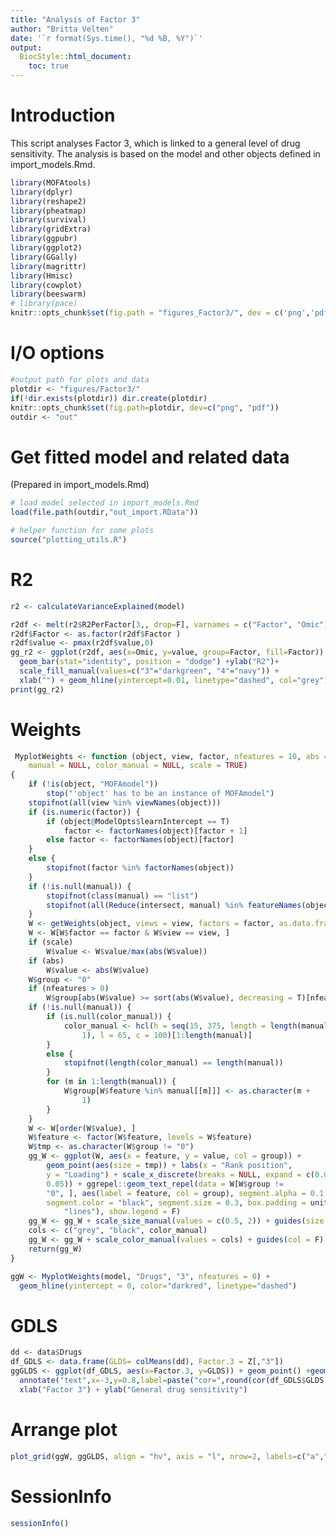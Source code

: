 ```yaml
---
title: "Analysis of Factor 3"
author: "Britta Velten"
date: '`r format(Sys.time(), "%d %B, %Y")`'
output:
  BiocStyle::html_document:
    toc: true
---
```

# Introduction
This script analyses Factor 3, which is linked to a general level of drug sensitivity. The analysis is based on the model and other objects defined in import_models.Rmd.

```r
library(MOFAtools)
library(dplyr)
library(reshape2)
library(pheatmap)
library(survival)
library(gridExtra)
library(ggpubr)
library(ggplot2)
library(GGally)
library(magrittr)
library(Hmisc)
library(cowplot)
library(beeswarm)
# library(pace)
knitr::opts_chunk$set(fig.path = "figures_Factor3/", dev = c('png','pdf'))
```

# I/O options
```r
#output path for plots and data
plotdir <- "figures/Factor3/"
if(!dir.exists(plotdir)) dir.create(plotdir)
knitr::opts_chunk$set(fig.path=plotdir, dev=c("png", "pdf"))
outdir <- "out"
```

# Get fitted model and related data
(Prepared in import_models.Rmd)
```r
# load model selected in import_models.Rmd
load(file.path(outdir,"out_import.RData"))

# helper function for some plots
source("plotting_utils.R")
```

# R2
```r
r2 <- calculateVarianceExplained(model)

r2df <- melt(r2$R2PerFactor[3,, drop=F], varnames = c("Factor", "Omic"))
r2df$Factor <- as.factor(r2df$Factor )
r2df$value <- pmax(r2df$value,0)
gg_r2 <- ggplot(r2df, aes(x=Omic, y=value, group=Factor, fill=Factor)) +
  geom_bar(stat="identity", position = "dodge") +ylab("R2")+
  scale_fill_manual(values=c("3"="darkgreen", "4"="navy")) +
  xlab("") + geom_hline(yintercept=0.01, linetype="dashed", col="grey")
print(gg_r2)
```

# Weights
```r
 MyplotWeights <- function (object, view, factor, nfeatures = 10, abs = FALSE, 
    manual = NULL, color_manual = NULL, scale = TRUE) 
{
    if (!is(object, "MOFAmodel")) 
        stop("'object' has to be an instance of MOFAmodel")
    stopifnot(all(view %in% viewNames(object)))
    if (is.numeric(factor)) {
        if (object@ModelOpts$learnIntercept == T) 
            factor <- factorNames(object)[factor + 1]
        else factor <- factorNames(object)[factor]
    }
    else {
        stopifnot(factor %in% factorNames(object))
    }
    if (!is.null(manual)) {
        stopifnot(class(manual) == "list")
        stopifnot(all(Reduce(intersect, manual) %in% featureNames(object)[[view]]))
    }
    W <- getWeights(object, views = view, factors = factor, as.data.frame = T)
    W <- W[W$factor == factor & W$view == view, ]
    if (scale) 
        W$value <- W$value/max(abs(W$value))
    if (abs) 
        W$value <- abs(W$value)
    W$group <- "0"
    if (nfeatures > 0) 
        W$group[abs(W$value) >= sort(abs(W$value), decreasing = T)[nfeatures]] <- "1"
    if (!is.null(manual)) {
        if (is.null(color_manual)) {
            color_manual <- hcl(h = seq(15, 375, length = length(manual) + 
                1), l = 65, c = 100)[1:length(manual)]
        }
        else {
            stopifnot(length(color_manual) == length(manual))
        }
        for (m in 1:length(manual)) {
            W$group[W$feature %in% manual[[m]]] <- as.character(m + 
                1)
        }
    }
    W <- W[order(W$value), ]
    W$feature <- factor(W$feature, levels = W$feature)
    W$tmp <- as.character(W$group != "0")
    gg_W <- ggplot(W, aes(x = feature, y = value, col = group)) + 
        geom_point(aes(size = tmp)) + labs(x = "Rank position", 
        y = "Loading") + scale_x_discrete(breaks = NULL, expand = c(0.05, 
        0.05)) + ggrepel::geom_text_repel(data = W[W$group != 
        "0", ], aes(label = feature, col = group), segment.alpha = 0.1, 
        segment.color = "black", segment.size = 0.3, box.padding = unit(0.5, 
            "lines"), show.legend = F)
    gg_W <- gg_W + scale_size_manual(values = c(0.5, 2)) + guides(size = F)
    cols <- c("grey", "black", color_manual)
    gg_W <- gg_W + scale_color_manual(values = cols) + guides(col = F)
    return(gg_W)
}
```

```r
ggW <- MyplotWeights(model, "Drugs", "3", nfeatures = 0) +
  geom_hline(yintercept = 0, color="darkred", linetype="dashed") 
```

# GDLS
```r
dd <- data$Drugs
df_GDLS <- data.frame(GLDS= colMeans(dd), Factor.3 = Z[,"3"])
ggGLDS <- ggplot(df_GDLS, aes(x=Factor.3, y=GLDS)) + geom_point() +geom_smooth(method = 'lm') +
  annotate("text",x=-3,y=0.8,label=paste("cor=",round(cor(df_GDLS$GLDS,df_GDLS$Factor.3, use="complete.obs"),2)), col="blue", cex=5)+
  xlab("Factor 3") + ylab("General drug sensitivity")
```

# Arrange plot
```r
plot_grid(ggW, ggGLDS, align = "hv", axis = "l", nrow=2, labels=c("a","b"))
```

# SessionInfo
```r
sessionInfo()
```


